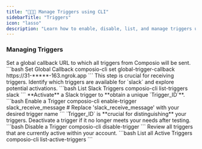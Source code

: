 ```yaml
---
title: "🧑🏻‍💻 Manage Triggers using CLI"
sidebarTitle: "Triggers"
icon: "lasso"
description: "Learn how to enable, disable, list, and manage triggers using the CLI."
---
```


### Managing Triggers

<Steps>
<Step title="Set Global Trigger Callback URL">
Set a global callback URL to which all triggers from Composio will be sent.
  <CodeGroup>
  ```bash Set Global Callback
  composio-cli set global-trigger-callback https://31-*****-163.ngrok.app
  ```
  </CodeGroup>
  This step is crucial for receiving triggers. 
</Step>
<Step title="List All Triggers for Slack">
Identify which triggers are available for `slack` and explore potential activations.
  <CodeGroup>
  ```bash List Slack Triggers
  composio-cli list-triggers slack
  ```
  </CodeGroup>
</Step>
<Step title="Enable a Specific Trigger">
**Activate** a Slack trigger to **obtain a unique `Trigger_ID`**.
  <CodeGroup>
  ```bash Enable a Trigger
  composio-cli enable-trigger slack_receive_message # Replace 'slack_receive_message' with your desired trigger name
  ```
  </CodeGroup>
  `Trigger_ID` is **crucial for distinguishing** your triggers.
</Step>

<Step title="Disable a Specific Trigger">
Deactivate a trigger if it no longer meets your needs after testing.
  <CodeGroup>
  ```bash Disable a Trigger
  composio-cli disable-trigger <trigger_id>
  ```
  </CodeGroup>
</Step>
<Step title="List All Active Triggers">
Review all triggers that are currently active within your account.
  <CodeGroup>
  ```bash List all Active Triggers
  composio-cli list-active-triggers
  ```
  </CodeGroup>
</Step>
</Steps>
